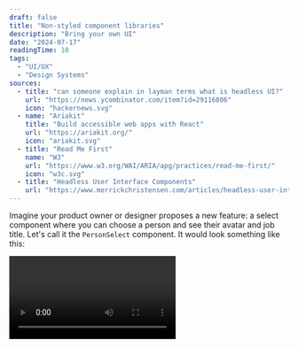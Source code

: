 ```yaml
---
draft: false
title: "Non-styled component libraries"
description: "Bring your own UI"
date: "2024-07-17"
readingTime: 10
tags:
  - "UI/UX"
  - "Design Systems"
sources:
  - title: "can someone explain in layman terms what is headless UI?"
    url: "https://news.ycombinator.com/item?id=29116806"
    icon: "hackernews.svg"
  - name: "Ariakit"
    title: "Build accessible web apps with React"
    url: "https://ariakit.org/"
    icon: "ariakit.svg"
  - title: "Read Me First"
    name: "W3"
    url: "https://www.w3.org/WAI/ARIA/apg/practices/read-me-first/"
    icon: "w3c.svg"
  - title: "Headless User Interface Components"
    url: "https://www.merrickchristensen.com/articles/headless-user-interface-components/"
---
```


Imagine your product owner or designer proposes a new feature: a select component where you can choose a person and see their avatar and job title. Let's call it the `PersonSelect` component. It would look something like this:

<Video videoKey="mouse" />

Most people would consider one of the following two options:

1. Using a Prebuilt Component.
2. Build the Component from scratch.

Both options have their own set of challenges.

### Using a Prebuilt Component

Let’s start by discussing the first option, **using a Prebuilt Component**.

When I’m talking about a Prebuilt Component, I’m referring to either a larger component library with various components, like Material UI, or a library/package specifically built to solve a certain problem, like [`react-select`](https://react-select.com/).

Most Prebuilt Components allow customization through themes, configuration files, or changing CSS. But if you're like me, you often struggle with the embedded styling of Prebuilt Components.

I often find myself overriding styles with hacky solutions or dealing with missing features in the prebuilt component. I want to create the best experience possible for our use case, but the prebuilt component holds me back.

<aside>
  👉 Most times, it’s not a good sign when you battle with a package. Packages should save time and effort, not increase
  it.
</aside>

If we try to build the `PersonSelect` component with Material UI, we might end up with something like this:

<Video videoKey="material" />

<Disclosure>
<DisclosureButton>
Expand code
</DisclosureButton>
<DisclosurePanel>

```tsx
import { useState } from "react";
import { Select, SelectChangeEvent, MenuItem, Avatar, Box } from "@mui/material";
import { styled } from "@mui/material/styles";
import { people } from "./data";

export const CustomSelect = styled(Select<(typeof people)[0]>)(({ theme }) => ({
  fontSize: "0.875rem",
  width: "min(40ch, 100%)",

  "& .MuiInputBase-input": {
    borderRadius: 6,
    backgroundColor: theme.palette.background.paper,
    padding: "0.375rem 0.75rem",
    display: "flex",
    alignItems: "center",
    gap: "0.375rem",
  },
  "& .MuiSelect-icon": {
    display: "none",
  },
}));

export const ListboxMaterial = () => {
  const [selectedPerson, setSelectedPerson] = useState(people[0]);

  const handleOnChange = (event: SelectChangeEvent<(typeof people)[number]>) => {
    const {
      target: { value },
    } = event;

    // On autofill we get a stringified value.
    if (typeof value === "string") return;

    setSelectedPerson(value);
  };

  return (
    <CustomSelect value={selectedPerson} onChange={handleOnChange}>
      {people.map((person) => (
        <MenuItem
          key={person.id}
          id={person.id}
          value={person}
          sx={{
            gap: "0.375rem",
            fontSize: "0.875rem",
          }}
        >
          <Avatar
            sx={{
              marginInlineStart: "-0.25rem",
              width: "2em",
              height: "2em",
            }}
            src={`https://api.dicebear.com/9.x/open-peeps/svg?seed=${person.name}`}
          />
          <span className="name">{person.name}</span>
          <Box
            component="span"
            sx={{
              marginInlineStart: "auto",
              color: (theme) => theme.palette.text.secondary,
              overflow: "hidden",
              textOverflow: "ellipsis",
            }}
          >
            {person.jobTitle}
          </Box>
        </MenuItem>
      ))}
    </CustomSelect>
  );
};
```

</DisclosurePanel>
</Disclosure>

---

This looks acceptable to me, but the designer probably won’t be happy. You can still recognise Material UI, especially the signature ripple effect indicating a user press. We could try to remove these things, but again, we’d be working against the library.

<aside>
  👉 Depending on the type of application you are building, not having full control over the styling might be
  beneficial. For company internal applications or proofs of concept, prebuilt libraries can be great. However, for
  public-facing applications, you probably want more control.
</aside>

The good thing is the component works as expected, and we didn’t have to do much to get this functionality. We only modified some styling and kept track of the selected person, which is the stuff we want control over.

But we still have another option to consider.

### Building from Scratch

Alright, next we can explore building the `PersonSelect` component from scratch. I already know that the native [`select`](https://developer.mozilla.org/en-US/docs/Web/HTML/Element/select) element [falls short in terms of styling](https://stackoverflow.com/questions/1895476/how-do-i-style-a-select-dropdown-with-only-css), so we will need to create something custom. How hard can it be?

Looking at the component we need to:

- Show the currently selected option.
- Toggle the options list when clicking on the currently selected option.
- Be able to select another op

Here is what that might look like:

<Video videoKey="from-scratch" />

<Disclosure>
<DisclosureButton>
Expand code
</DisclosureButton>
<DisclosurePanel>

```tsx
import { useState } from "react";
import { people } from "./data";

export const FromScratch = () => {
  const [selectedPerson, setSelectedPerson] = useState(people[0]);
  const [isOpen, setIsOpen] = useState(false);

  const handleToggle = () => {
    setIsOpen(!isOpen);
  };

  const handleSelect = (person: (typeof people)[number]) => {
    setSelectedPerson(person);
    setIsOpen(false);
  };

  return (
    <div className="listbox-wrapper">
      <button className="listbox-value outline" onClick={handleToggle}>
        <img
          className="avatar"
          role="presentation"
          src={`https://api.dicebear.com/9.x/open-peeps/svg?seed=${selectedPerson.name}`}
        />
        <span className="name">{selectedPerson.name}</span>
        <span className="job-title">{selectedPerson.jobTitle}</span>
      </button>
      {isOpen && (
        <div className="listbox-options">
          {people.map((person) => (
            <button
              key={person.id}
              className="listbox-option outline"
              data-selected={person.id === selectedPerson.id || undefined}
              onClick={() => handleSelect(person)}
            >
              <img
                className="avatar"
                role="presentation"
                src={`https://api.dicebear.com/9.x/open-peeps/svg?seed=${person.name}`}
              />
              <span className="name">{person.name}</span>
              <span className="job-title">{person.jobTitle}</span>
            </button>
          ))}
        </div>
      )}
    </div>
  );
};
```

</DisclosurePanel>
</Disclosure>

---

Pretty neat, right? LGTM. Let’s ship it!

Not so fast! This component has several issues. It attempts to mimic the native `select` element with custom styling but lacks essential functionality:

- **Keyboard interaction.** In a native `select`, you can navigate between options using the arrow keys and type to select an option. Our component doesn't support this.
- **Focus management.** Options in a native `select` close automatically when focus shifts away. Our component doesn't manage focus at all.
- **ARIA and screen reader support.** A native `select` element has built-in screen reader support. Our component looks like a select, but it doesn't indicate anywhere in the code that it is a select, affecting accessibility.
- **Collision-aware positioning.** A native `select` adjusts its position based on available screen space, opening above or below the selected options as needed. Our component doesn't handle this positioning.

Here you can see me trying to click away to close or use the arrow keys to navigate the options. This doesn’t work. Then, when I try to tab away, I start cycling through the options.

<Video videoKey="nightmare-2" />

We can try to address all these problems but we would end up with a LOT more code. This component will become a headache to test and maintain.

Building good interaction is really challenging. Users expect a lot from your components, and you need to accommodate a diverse range of users with different preferences and accessibility needs.

Lately I've been using a different approach.

# Headless UI

"Headless" in this context means without overhead. Although the term Headless UI has been around for some time, it's now gaining popularity, with an increasing number of libraries adopting this approach. Most notably, the similarly named [`@headless-ui/react`](https://headlessui.com/) from Tailwind Labs.

<Image
  src="/images/npm-trends-headless-ui.png"
  alt="Comparing headless UI libraries on NPM Trends"
  width={1284}
  height={455}
/>

**So, _what is it?_**

It’s _“Bring your own UI”_ <sup>[[1]](#sources-1)</sup>. It’s _“unstyled primitive components”_ <sup>[[2]](#sources-2)</sup>.

The key distinction from Prebuilt Components and Component Libraries, is that Headless UI provides the building blocks to create your own components. You have complete control over the design and, sometimes, even the HTML structure.

_“What does it even do, then?”_ you might ask.

Well, it kinda depends on the library. But the main themes are:

- Common interaction patterns.
- Cross browser and device compatibility.
- Other.

Let’s dive into those.

## Common Interaction Patterns

The web support plenty of interaction patterns. For example, a button to press or an input element for entering text.

Headless UI libraries can offer new interaction patterns that the web platform doesn't provide.

An example of a new component is the Combobox. A Combobox combines an input element and a select element, letting users search through options and select one or more. This component is not provided by browsers in any way. People have come to expect this pattern when dealing with large datasets and long lists of options. The Web Accessibility Initiative (WAI) has described the [Combobox Pattern](https://www.w3.org/WAI/ARIA/apg/patterns/combobox/) in detail.

Headless UI libraries can also improve existing patterns that are currently not flexible enough.

A good example of an improved component is the Select (also called Listbox) component. This component aims to replace the native select element, which is [famously difficult to style](https://stackoverflow.com/questions/1895476/how-do-i-style-a-select-dropdown-with-only-css), giving you full control over the styling.

Most Headless UI libraries come with support for comboboxes and listboxes.

<aside>
  👉️ There is [some great work](https://open-ui.org/components/selectlist/) being done by the Open UI community on
  breaking down the best way to make a more extensible select element. But in the meantime, if we want to style a
  select, we need to implement it ourselves.
</aside>

### Building the `PersonSelect` component.

Alright, so what happens when we try to build the `PersonSelect` component again, but now with `@headless-ui/react`?

Loading the library and setting up the select (listbox) looks like this:

<Video videoKey="unstyled" />

There is no styling! This might not be surprising given the title of this blog post, but think of the possibilities. We don't need to use hacky methods to override the default styling of a component because we have complete control over every HTML element and every line of CSS. For now, we can simply reuse the styles from the “build from scratch” example.

<Video videoKey="mouse" />

<Disclosure>
<DisclosureButton>
Expand code
</DisclosureButton>
<DisclosurePanel>

```tsx
import { Listbox, ListboxButton, ListboxOption, ListboxOptions } from "@headlessui/react";
import { useState } from "react";
import { people } from "./data";

import "./listbox.headless.css";

export const Headless = () => {
  const [selectedPerson, setSelectedPerson] = useState(people[0]);

  return (
    <Listbox value={selectedPerson} onChange={setSelectedPerson}>
      <ListboxButton className="listbox-button outline">
        <img
          className="avatar"
          role="presentation"
          src={`https://api.dicebear.com/9.x/open-peeps/svg?seed=${selectedPerson.name}`}
        />
        <span className="name">{selectedPerson.name}</span>
        <span className="job-title">{selectedPerson.jobTitle}</span>
      </ListboxButton>
      <ListboxOptions transition unmount={false} anchor={{ to: "bottom", gap: 4 }} className="listbox-options outline">
        {people.map((person) => (
          <ListboxOption key={person.id} value={person} className="listbox-option">
            <img
              className="avatar"
              role="presentation"
              src={`https://api.dicebear.com/9.x/open-peeps/svg?seed=${person.name}`}
            />
            <span className="name">{person.name}</span>
            <span className="job-title">{person.jobTitle}</span>
          </ListboxOption>
        ))}
      </ListboxOptions>
    </Listbox>
  );
};
```

</DisclosurePanel>
</Disclosure>

---

Looking at the code, the end result is pretty similar to the “from scratch” example. We focus mainly on UI elements and keeping track of the selected person. The component remains super readable, but we also gain some additional features.

### **Keyboard interactions**

Using the arrow keys, we can navigate through the options. Using enter, we can select a new option. Escape closes the select and refocuses the `ListboxButton` element.

We can even start searching through the options by typing the first character(s) of an option.

### **Focus management**

There are two focusable areas in this component. First, we have the `ListboxButton` element, which is always visible.

Next, we have the `ListboxOptions` element, which becomes focused upon opening the select. Even when the `ListboxOptions` element is not close to the `ListboxButton` element in the DOM structure, the individual `ListboxOption` elements are not focusable because we can navigate through them using the arrow keys. When the user selects an option, the focus is restored to the `ListboxButton` element.

<Video videoKey="keyboard-navigation-and-focus-management" />

### **ARIA**

ARIA (Accessible Rich Internet Applications) declarations are added, following the [listbox pattern](https://www.w3.org/WAI/ARIA/apg/patterns/listbox/). This helps screen readers understand and describe the interactive elements on the screen, making the content more accessible to all users.

<aside>
👉 While these libraries help with describing the component using ARIA roles, ensure that custom solutions maintain correct ARIA roles. *“No ARIA is better than bad ARIA”.* <sup>[[3]](#sources-3)</sup>

</aside>

### Positioning

The default position for the options list is below the currently selected option. If we scroll so the UI element is at the bottom and try to open the options, they are shown above the currently selected option.

<Video videoKey="collision-aware-positioning" />

These are the kinds of features that take time to implement correctly, but they are also what makes a UI great instead of just good.

Now, onto the next point Headless UI libraries can help us with.

## Cross browser and device compatibility

The web can be accessed almost anywhere—different browsers, render engines, devices, and interaction methods.

Our web apps need to function everywhere, preferably with a great experience. Headless UI libraries can help create seamless experiences across different browsers and devices.

I’ll give an example using a simple button. Let’s say we have an outlined button that inverts its colors when hovered over with a mouse.

<Video videoKey="button-hover" />

<Disclosure>
<DisclosureButton>
This is quite easy to do with the `:hover` CSS attribute.
</DisclosureButton>
<DisclosurePanel>

```css
.button {
  /* Simplified for example */

  color: #326bfb;
  background: transparent;
  border: 1px solid #326bfb;
}

.button:hover {
  color: white;
  background: #326bfb;
}
```

</DisclosurePanel>
</Disclosure>

It looks good, so let's ship it. But wait, let's test it on a mobile device first.

When testing on a real mobile device (not just shrinking the viewport), we might see some strange behaviour we didn't expect. The button goes to its hovered state...

… video here

The web was originally designed around mouse events. When touch devices emerged, browsers added support for touch events but also needed to emulate mouse events to maintain compatibility with existing web apps.

Some Headless UI libraries offer (opinionated) solutions for handling things like hover and focus states making it easier to implement consistent and accessible UI interactions.

<aside>
👉 For more information on this subject, I highly recommend this blog series about [building a button](https://react-spectrum.adobe.com/blog/building-a-button-part-1.html), which perfectly demonstrates the challenges of creating a seamless experience across different browsers and devices.

</aside>

Although it’s not immediately visible, we do benefit from these features with our Headless UI implementation of the `PersonSelect` component. We get:

- No unintended hover styles on mobile.
- Beter “pressed” states.

Finally, let’s take a look at some other ways we can benefit from this Headless UI pattern.

## Other

For lack of a better name, I’ve categorised these into the “other” category. These patterns provide functionality but allow you to keep control over styling and html structure.

### **Data grids**

Mostly used in administrative systems, these can become fairly complex. With functionality like sorting, filtering, pinning columns, grouping columns etc…

<aside>
👉 I really recommend [TanStack Table](https://tanstack.com/table/latest/docs/introduction) for this and encourage you to read their motivation/introduction, which also offers a great explanation of headless UI.

</aside>

### **Transitions and Animations**

While CSS can handle this, there are cases where its functionality falls short, such as creating an “exit animation” before a component is unmounted.

From here, we enter the territory of just functionality. Headless UI makes sense if the library is aimed at providing building blocks for the developer.

## Conclusion

Building good interactions is challenging. Users expect a lot from your components, and you need to accommodate a diverse range of users with different preferences and accessibility needs.

So the next time a Product Owner asks you to build a complex component, consider to use a Headless component library.

> “Wait for a second, are you advocating a user interface pattern that doesn't have a user interface?”
>
> Yes. That is exactly what I'm advocating. <sup>[[4]](#sources-4)</sup>
